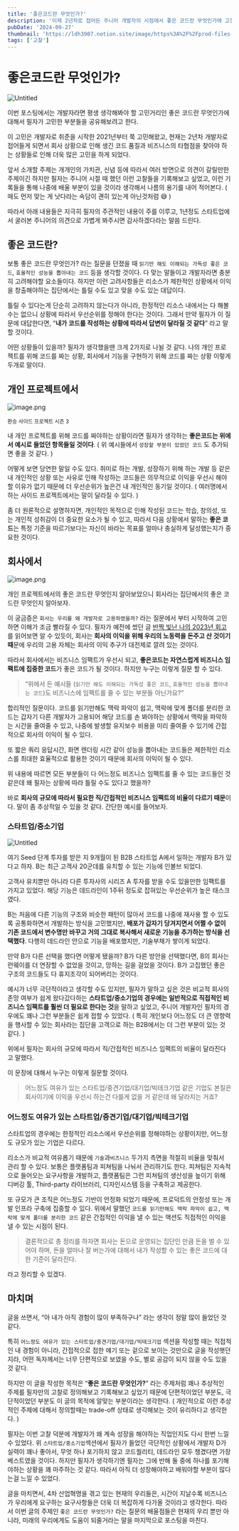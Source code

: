 ```yaml
---
title: '좋은코드란 무엇인가?'
description: '이제 2년차로 접어든 주니어 개발자의 시점에서 좋은 코드란 무엇인가에 고찰한 부분을 소개합니다.'
pubDate: '2024-09-27'
thumbnail: 'https://ldh3907.notion.site/image/https%3A%2F%2Fprod-files-secure.s3.us-west-2.amazonaws.com%2F939ae0c1-dc3a-4837-86c6-03a773a3f735%2F6e6788f9-0c9e-4389-8be6-3a71fe9db854%2Fimage.png?table=block&id=10ed65bd-659e-80d1-b130-f10dc962f433&spaceId=939ae0c1-dc3a-4837-86c6-03a773a3f735&width=1420&userId=&cache=v2'
tags: ['고찰']
---
```


# 좋은코드란 무엇인가?

![Untitled](https://ldh3907.notion.site/image/https%3A%2F%2Fprod-files-secure.s3.us-west-2.amazonaws.com%2F939ae0c1-dc3a-4837-86c6-03a773a3f735%2F6e6788f9-0c9e-4389-8be6-3a71fe9db854%2Fimage.png?table=block&id=10ed65bd-659e-80d1-b130-f10dc962f433&spaceId=939ae0c1-dc3a-4837-86c6-03a773a3f735&width=1420&userId=&cache=v2)

이번 포스팅에서는 개발자라면 평생 생각해봐야 할 고민거리인 좋은 코드란 무엇인가에 대해서 필자가 고민한 부분들을 공유해보려고 한다.

이 고민은 개발자로 취준을 시작한 2021년부터 쭉 고민해왔고, 현재는 2년차 개발자로 접어들게 되면서 회사 상황으로 인해 생긴 코드 품질과 비즈니스의 타협점을 찾아야 하는 상황들로 인해 더욱 많은 고민을 하게 되었다.

앞서 소개할 주제는 개개인의 가치관, 신념 등에 따라서 여러 방면으로 의견이 갈릴만한 주제이긴 하지만 필자는 주니어 시절 때 했던 이런 고찰들을 기록해보고 싶었고, 이런 기록들을 통해 나중에 배울 부분이 있을 것이라 생각해서 나름의 용기를 내어 적어본다. ( 매도 먼저 맞는 게 낫다라는 속담이 괜히 있는게 아닌것처럼 😅 )

따라서 아래 내용들은 지극히 필자의 주관적인 내용이 주를 이루고, 1년정도 스타트업에서 굴러본 주니어의 의견으로 가볍게 봐주시면 감사하겠다라는 말씀 드린다.

## 좋은 코드란?

보통 좋은 코드란 무엇인가? 라는 질문을 던졌을 때 `읽기만 해도 이해되는 가독성 좋은 코드`, `효율적인 성능을 뽑아내는 코드` 등을 생각할 것이다. 다 맞는 말들이고 개발자라면 충분히 고려해야할 요소들이다. 하지만 이런 고려사항들은 리소스가 제한적인 상황에서 이익을 창출해야하는 집단에서는 틀릴 수도 있고 맞을 수도 있는 대답이다.

틀릴 수 있다는게 단순히 고려하지 않는다가 아니라, 한정적인 리소스 내에서는 다 해볼 수는 없으니 상황에 따라서 우선순위를 정해야 한다는 것이다. 그래서 만약 필자가 이 질문에 대답한다면, “**내가 코드를 작성하는 상황에 따라서 답변이 달라질 것 같다**” 라고 말할 것이다.

어떤 상황들이 있을까? 필자가 생각했을땐 크게 2가지로 나뉠 것 같다. 나의 개인 프로젝트를 위해 코드를 짜는 상황, 회사에서 기능을 구현하기 위해 코드를 짜는 상황 이렇게 두개로 말이다.

## 개인 프로젝트에서

![image.png](https://ldh3907.notion.site/image/https%3A%2F%2Fprod-files-secure.s3.us-west-2.amazonaws.com%2F939ae0c1-dc3a-4837-86c6-03a773a3f735%2Fb2978262-c2dd-4663-b058-e41ca37d6038%2Fimage.png?table=block&id=113d65bd-659e-80d8-a488-cd645a036047&spaceId=939ae0c1-dc3a-4837-86c6-03a773a3f735&width=1420&userId=&cache=v2)

<small> 환승 사이드 프로젝트 시즌 3 </small>

내 개인 프로젝트를 위해 코드를 짜야하는 상황이라면 필자가 생각하는 **좋은코드는 위에서 예시로 들었던 항목들일 것이다**. ( 위 예시들에서 `성장할 부분이 있었던 코드` 도 추가되면 좋을 것 같다. )

어떻게 보면 당연한 말일 수도 있다. 취미로 하는 개발, 성장하기 위해 하는 개발 등 같은 내 개인적인 상황 또는 사유로 인해 작성하는 코드들은 의무적으로 이익을 우선시 해야할 이유가 없기 때문에 더 우선순위가 높은건 내 개인적인 동기일 것이다. ( 여러명에서 하는 사이드 프로젝트에서는 말이 달라질 수 있다. )

좀 더 원론적으로 설명하자면, 개인적인 목적으로 인해 작성된 코드는 학습, 창의성, 또는 개인적 성취감이 더 중요한 요소가 될 수 있고, 따라서 다음 상황에서 말하는 **좋은 코드**는 특정 기준을 따르기보다는 자신이 바라는 목표를 얼마나 충실하게 달성했는지가 중요한 것이다.

## 회사에서

![image.png](https://ldh3907.notion.site/image/https%3A%2F%2Fprod-files-secure.s3.us-west-2.amazonaws.com%2F939ae0c1-dc3a-4837-86c6-03a773a3f735%2Fe285ea4b-a0f5-4215-9656-55ef4e904bd9%2Fimage.png?table=block&id=113d65bd-659e-8068-b835-ca847a54a420&spaceId=939ae0c1-dc3a-4837-86c6-03a773a3f735&width=1420&userId=&cache=v2)

개인 프로젝트에서의 좋은 코드란 무엇인지 알아보았으니 회사라는 집단에서의 좋은 코드란 무엇인지 알아보자.

이 궁금증은 `회사는 우리를 왜 개발자로 고용하였을까?` 라는 질문에서 부터 시작하여 고민하면 이해가 조금 빨라질 수 있다. 필자가 예전에 썼던 글 [반짝 빛난 나의 2023년 회고](https://ivaaaaann.github.io/post/%EB%B0%98%EC%A7%9D-%EB%B9%9B%EB%82%9C-%EB%82%98%EC%9D%98-2023%EB%85%84-%ED%9A%8C%EA%B3%A0/)를 읽어보면 알 수 있듯이, 회사는 **회사의 이익을 위해 우리의 노동력을 돈주고 산 것이기 때**문에 우리의 고용 자체는 회사의 이익 추구가 대전제로 깔려 있는 것이다.

따라서 회사에서는 비즈니스 임팩트가 우선시 되고, **좋은코드는 자연스럽게 비즈니스 임팩트에 집중한 코드**가 좋은 코드가 될 것이다. 하지만 누구는 이렇게 질문 할 수 있다.

> “위에서 든 예시들 (`읽기만 해도 이해되는 가독성 좋은 코드`, `효율적인 성능을 뽑아내는 코드`)도 비즈니스에 임팩트를 줄 수 있는 부분들 아닌가요?”

합리적인 질문이다. 코드를 읽기만해도 맥락 파악이 쉽고, 맥락에 맞게 폴더를 분리한 코드는 갑자기 다른 개발자가 고용되어 해당 코드를 손 봐야하는 상황에서 맥락을 파악하는 시간을 줄여줄 수 있고, 나중에 발생할 유지보수 비용을 미리 줄여줄 수 있기에 간접적으로 회사의 이익이 될 수 있다.

또 짧은 쿼리 응답시간, 화면 렌더링 시간 같이 성능을 뽑아내는 코드들은 제한적인 리소스를 최대한 효율적으로 활용한 것이기 때문에 회사의 이익이 될 수 있다.

위 내용에 따르면 모든 부분들이 다 어느정도 비즈니스 임팩트를 줄 수 있는 코드들인 것 같은데 왜 필자는 상황에 따라 틀릴 수도 있다고 했을까?

바로 **회사의 규모에 따라서 필요한 직/간접적인 비즈니스 임팩트의 비율이 다르기 때문**이다. 말이 좀 추상적일 수 있을 것 같다. 간단한 예시를 들어보자.

### 스타트업/중소기업

![Untitled](https://www.ntc.edu/sites/default/files/styles/full_width_16_9/public/2021-06/junior-developer-header.jpg?itok=EtxQqNPo)

여기 Seed 단계 투자를 받은 지 9개월이 된 B2B 스타트업 A에서 일하는 개발자 B가 있다고 하자. B는 최근 고객사 20군데를 유치할 수 있는 기능에 인볼브 되었다.

고객사 유치뿐만 아니라 다른 투자사의 시리즈 A 투자를 받을 수도 있을만한 임팩트를 가지고 있었다. 해당 기능은 데드라인이 1주뒤 정도로 잡혀있는 우선순위가 높은 태스크였다.

B는 처음에 다른 기능의 구조와 비슷한 패턴이 많아서 코드를 나중에 재사용 할 수 있도록 공통화하면서 개발하는 방식을 고민했지만, **배포가 갑자기 당겨지면서 어쩔 수 없이 기존 코드에서 변수명만 바꾸고 거의 그대로 복사해서 새로운 기능을 추가하는 방식을 선택했다**. 다행히 데드라인 안으로 기능을 배포했지만, 기술부채가 쌓이게 되었다.

만약 B가 다른 선택을 했다면 어떻게 됐을까? B가 다른 방안을 선택했다면, B의 회사는 런웨이를 더 연장할 수 없었을 것이고, 망하는 길을 걸었을 것이다. B가 고집했던 좋은 구조의 코드들도 다 휴지조각이 되어버리는 것이다.

예시가 너무 극단적이라고 생각할 수도 있지만, 필자가 말하고 싶은 것은 비교적 회사의 존망 여부가 쉽게 왔다갔다하는 **스타트업/중소기업의 경우에는 일반적으로 직접적인 비즈니스 임팩트를 훨씬 더 필요로 한다는 것**을 말하고 싶었고, 주니어 개발자인 필자의 경우에도 꽤나 그런 부분들은 쉽게 접할 수 있었다. ( 특히 개인보다 어느정도 더 큰 영향력을 행사할 수 있는 회사라는 집단을 고객으로 하는 B2B에서는 더 그런 부분이 있는 것 같다. )

위에서 필자는 회사의 규모에 따라서 직/간접적인 비즈니스 임팩트의 비율이 달라진다고 말했다.

이 문장에 대해서 누구는 이렇게 질문할 것이다.

> 어느정도 여유가 있는 스타트업/중견기업/대기업/빅테크기업 같은 기업도 본질은 회사이기에 이익을 우선시 하는건 다를게 없을 거 같은데 왜 달라지는 거죠?

### 어느정도 여유가 있는 스타트업/중견기업/대기업/빅테크기업

스타트업의 경우에는 한정적인 리소스에서 우선순위를 정해야하는 상황이지만, 어느정도 규모가 있는 기업은 다르다.

리소스가 비교적 여유롭기 때문에 `기술`과`비즈니스` 두가지 측면을 적절히 비율을 맞춰서 관리 할 수 있다. 보통은 플랫폼팀과 피쳐팀을 나눠서 관리하기도 한다. 피쳐팀은 지속적으로 들어오는 요구사항을 개발하고, 플랫폼팀은 그런 피쳐팀의 생산성을 높이기 위해 디버깅 툴, Third-party 라이브러리, 디자인시스템 등을 구축하고 제공한다.

또 규모가 큰 조직은 어느정도 기반이 안정화 되었기 때문에, 프로덕트의 안정성 또는 개발 인프라 구축에 집중할 수 있다. 위에서 말했던 `코드를 읽기만해도 맥락 파악이 쉽고, 맥락에 맞게 폴더를 분리한 코드` 같은 간접적인 이익을 낼 수 있는 액션도 직접적인 이익을 낼 수 있는 시점이 된다.

> 결론적으로 총 정리를 하자면 회사는 돈으로 운영되는 집단인 만큼 돈을 벌 수 있어야 하며, 돈을 얼마나 잘 버는가에 대해서 내가 작성할 수 있는 좋은 코드에 대한 기준이 달라진다.

라고 정리할 수 있겠다.

## 마치며

글을 쓰면서, “아 내가 아직 경험이 많이 부족하구나” 라는 생각이 정말 많이 들었던 것 같다.

특히 `어느정도 여유가 있는 스타트업/중견기업/대기업/빅테크기업` 섹션을 작성할 때는 직접적인 내 경험이 아니라, 간접적으로 접한 얘기 또는 겉으로 보이는 것만으로 글을 작성햇던지라, 어떤 독자께서는 너무 단편적으로 보였을 수도, 별로 공감이 되지 않을 수도 있을 것 같다.

하지만 이 글을 작성한 목적은 “**좋은 코드란 무엇인가?**” 라는 주제처럼 꽤나 추상적인 주제를 필자만의 고찰로 정의해보고 기록해보고 싶었기 때문에 단편적이었던 부분도, 극단적이었던 부분도 이 글의 목적에 알맞는 부분이라는 생각한다. ( 개인적으로 이런 추상적인 주제에 대해서 정의할때는 trade-off 상태로 생각해보는 것이 유리하다고 생각한다. )

필자는 이번 고찰 덕분에 개발자가 왜 계속 성장을 해야하는 직업인지도 다시 한번 느낄 수 있었다. 위 `스타트업/중소기업`섹션에서 필자가 들었던 극단적인 상황에서 개발자 D가 실력이 꽤나 좋아서, 무엇 하나 포기하지 않고 코드퀄리티, 데드라인 모두 챙겼다면 가장 베스트였을 것이다. 하지만 필자가 생각하기엔 필자는 그에 반해 둘 중에 하나를 포기해야하는 상황을 꽤 마주하는 것 같다. 따라서 아직 더 성장해야하고 배워야할 부분이 많다는걸 느낄 수 있었다.

글을 마치면서, 4차 산업혁명을 겪고 있는 현재의 우리들은, 시간이 지날수록 비즈니스가 우리에게 요구하는 요구사항들은 더욱 더 복잡하게 다가올 것이라고 생각한다. 따라서 이번 글의 주제인 `좋은 코드란 무엇인가?` 라는 질문의 배울점들은 현재의 우리 뿐만 아니라, 미래의 우리에게도 도움이 되줄거라는 말을 마지막으로 포스팅을 마친다.
